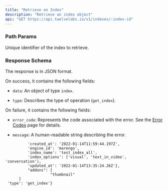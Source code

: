 ```yaml
---
title: "Retrieve an Index"
description: "Retrieve an index object"
api: "GET https://api.twelvelabs.io/v1/indexes/:index-id"
---
```


### Path Params

<ParamField path="index-id" type="string">
  Unique identifier of the index to retrieve.
</ParamField>

### Response Schema

The response is in JSON format.

On success, it contains the following fields:

- `data`: An object of type `index`.

- `type`: Describes the type of operation (`get_index`).

On failure, it contains the following fields:

- `error_code`: Represents the code associated with the error. See the
  [Error Codes](/reference/api-reference/error-codes) page for details.

- `message`: A human-readable string describing the error.

<ResponseExample>

```json{'data': {'_id': '61e165b061c43d6d9b73627b',
          'created_at': '2022-01-14T11:59:44.197Z',
          'engine_id': 'marengo',
          'index_name': 'test_index_all',
          'index_options': ['visual', 'text_in_video', 'conversation'],
          'updated_at': '2022-01-14T13:35:24.26Z'},
          "addons": [
                    "thumbnail"
	  ]
 'type': 'get_index'}
```

</ResponseExample>
